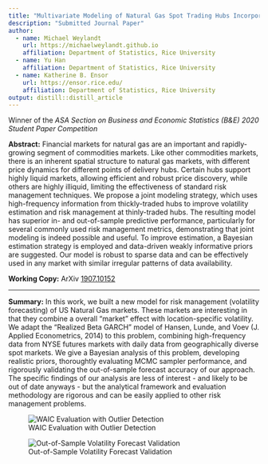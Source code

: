 ```yaml
---
title: "Multivariate Modeling of Natural Gas Spot Trading Hubs Incorporating Futures Market Realized Volatility"
description: "Submitted Journal Paper"
author:
  - name: Michael Weylandt
    url: https://michaelweylandt.github.io
    affiliation: Department of Statistics, Rice University
  - name: Yu Han
    affiliation: Department of Statistics, Rice University
  - name: Katherine B. Ensor
    url: https://ensor.rice.edu/
    affiliation: Department of Statistics, Rice University
output: distill::distill_article
---
```


Winner of the *ASA Section on Business and Economic Statistics (B&E) 2020 Student Paper Competition*

**Abstract:** Financial markets for natural gas are an important and rapidly-growing segment of commodities markets. Like other commodities markets, there is an inherent spatial structure to natural gas markets, with different price dynamics for different points of delivery hubs. Certain hubs support highly liquid markets, allowing efficient and robust price discovery, while others are highly illiquid, limiting the effectiveness of standard risk management techniques. We propose a joint modeling strategy, which uses high-frequency information from thickly-traded hubs to improve volatility estimation and risk management at thinly-traded hubs. The resulting model has superior in- and out-of-sample predictive performance, particularly for several commonly used risk management metrics, demonstrating that joint modeling is indeed possible and useful. To improve estimation, a Bayesian estimation strategy is employed and data-driven weakly informative priors are suggested. Our model is robust to sparse data and can be effectively used in any market with similar irregular patterns of data availability.

**Working Copy:** ArXiv [1907.10152](https://arxiv.org/abs/1907.10152)

<hr>

**Summary:** In this work, we built a new model for risk management (volatility forecasting) of US Natural Gas markets. These markets are interesting in that they combine a overall "market" effect with location-specific volatility. We adapt the "Realized Beta GARCH" model of Hansen, Lunde, and Voev (J. Applied Econometrics, 2014) to this problem, combining high-frequency data from NYSE futures markets with daily data from geographically diverse spot markets. We give a Bayesian analysis of this problem, developing realistic priors, thoroughtly evaluating MCMC sampler performance, and rigorously validating the out-of-sample forecast accuracy of our approach. The specific findings of our analysis are less of interest - and likely to be out of date anyways - but the analytical framework and evaluation methodology are rigorous and can be easily applied to other risk management problems.

![WAIC Evaluation with Outlier Detection](../assets/ng_volatility/waic_with_stability.png)

![Out-of-Sample Volatility Forecast Validation](../assets/ng_volatility/out_of_sample_kupiec.png)
